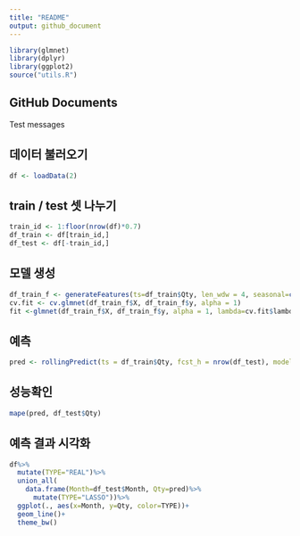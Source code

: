 ```yaml
---
title: "README"
output: github_document
---
```


```r
library(glmnet)
library(dplyr)
library(ggplot2)
source("utils.R")
```

## GitHub Documents

Test messages

## 데이터 불러오기
```r
df <- loadData(2)
```

## train / test 셋 나누기
```r
train_id <- 1:floor(nrow(df)*0.7)
df_train <- df[train_id,]
df_test <- df[-train_id,]
```

## 모델 생성
```r
df_train_f <- generateFeatures(ts=df_train$Qty, len_wdw = 4, seasonal=c(4,6))
cv.fit <- cv.glmnet(df_train_f$X, df_train_f$y, alpha = 1)
fit <-glmnet(df_train_f$X, df_train_f$y, alpha = 1, lambda=cv.fit$lambda.min)
```

## 예측
```r
pred <- rollingPredict(ts = df_train$Qty, fcst_h = nrow(df_test), model = fit, len_wdw = 4, seasonal=c(4,6))
```

## 성능확인
```r
mape(pred, df_test$Qty)
```

## 예측 결과 시각화
```r
df%>%
  mutate(TYPE="REAL")%>%
  union_all(
    data.frame(Month=df_test$Month, Qty=pred)%>%
      mutate(TYPE="LASSO"))%>%
  ggplot(., aes(x=Month, y=Qty, color=TYPE))+
  geom_line()+
  theme_bw()
```